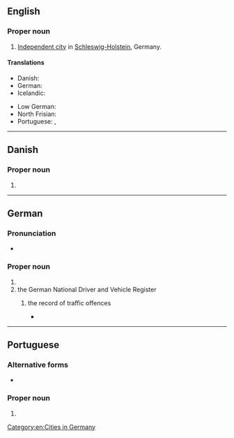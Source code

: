 ==English==
{{wikipedia}}

===Proper noun===
{{en-proper noun}}

# [[independent city#English|Independent city]] in [[Schleswig-Holstein]], Germany.

====Translations====
{{trans-top|city}}
* Danish: {{t|da|Flensborg}}
* German: {{t+|de|Flensburg|n}}
* Icelandic: {{t|is|Flensborg|f}}
{{trans-mid}}
* Low German: {{t|nds|Flensborg}}
* North Frisian: {{t|frr|Flansborj}}
* Portuguese: {{t|pt|Flensburg|f}}, {{t|pt|Flensburgo|f}}
{{trans-bottom}}

[[Category:en:Cities in Germany]]

----

==Danish==

===Proper noun===
{{da-proper noun}}

# {{alt form|da|Flensborg}}

----

==German==
{{wikipedia|lang=de}}

===Pronunciation===
* {{audio|de|De-Flensburg.ogg|Audio}}

===Proper noun===
{{de-proper noun|n,(s)}}

# {{place|de|independent town|s/Schleswig-Holstein|c/Germany}}
# the German National Driver and Vehicle Register
## {{label|de|by extension}} the record of traffic offences
##* {{uxi|de|Er hat 3 Punkte in '''Flensburg'''.|He has 3 penalty points on his driving licence.}}

----

==Portuguese==

===Alternative forms===
* {{l|pt|Flensburgo}}

===Proper noun===
{{pt-proper noun|f}}

# {{place|pt|city|s/Schleswig-Holstein|c/Germany|t1=Flensburg}}